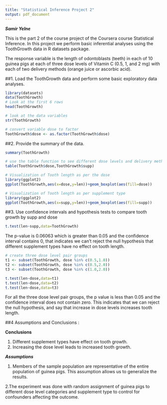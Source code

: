 ```yaml
---
title: "Statistical Inference Project 2"
output: pdf_document
---
```

***Samir Yelne***

This is the part 2 of the course project of the Coursera course Statistical Inference. In this project we perform basic inferential analyses using the ToothGrowth data in R datasets package.

 The response variable is the length of odontoblasts (teeth) in each of 10 guinea pigs at each of three dose levels of Vitamin C (0.5, 1, and 2 mg) with each of two delivery methods (orange juice or ascorbic acid).
 
##1. Load the ToothGrowth data and perform some basic exploratory data analyses.

```r
library(datasets)
data(ToothGrowth)
# Look at the first 6 rows
head(ToothGrowth)

# look at the data variables
str(ToothGrowth)
```

```r
# convert variable dose to factor
ToothGrowth$dose <- as.factor(ToothGrowth$dose)
```

##2. Provide the summary of the data.

```r
summary(ToothGrowth)
```

```r
# use the table function to see different dose levels and delivery methods
table(ToothGrowth$dose,ToothGrowth$supp)
```

```r
# Visualization of Tooth length as per the dose
library(ggplot2)
ggplot(ToothGrowth,aes(x=dose,y=len))+geom_boxplot(aes(fill=dose))
```

```r
# Visualization of Tooth length as per supplement type
library(ggplot2)
ggplot(ToothGrowth,aes(x=supp,y=len))+geom_boxplot(aes(fill=supp))
```

##3. Use confidence intervals and hypothesis tests to compare tooth growth by supp and dose

```r
t.test(len~supp,data=ToothGrowth)
```

The p-value is 0.06063 which is greater than 0.05 and the confidence interval contains 0, that indicates we can't reject the null hypothesis that different supplement types have no effect on tooth length.

```r
# create three dose level pair groups
t1 <- subset(ToothGrowth, dose %in% c(0.5,1.0))
t2 <- subset(ToothGrowth, dose %in% c(0.5,2.0))
t3 <- subset(ToothGrowth, dose %in% c(1.0,2.0))

t.test(len~dose,data=t1)
t.test(len~dose,data=t2)
t.test(len~dose,data=t3)
```

For all the three dose level pair groups, the p value is less than 0.05 and the confidence interval does not contain zero. This indicates that we can reject the null hypothesis, and say that increase in dose levels increases tooth length. 


##4 Assumptions and Conclusions :

**Conclusions**

1. Different supplement types have effect on tooth growth.
2. Increasing the dose level leads to increased tooth growth.

***Assumptions***

1. Members of the sample population are representative of the entire population of guinea pigs. This assumption allows us to generalize the results.

2.The experiment was done with random assignment of guinea pigs to different dose level categories and supplement type to control for confounders affecting the outcome.